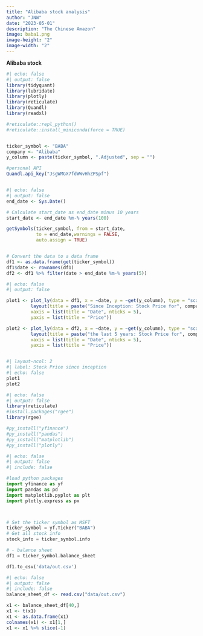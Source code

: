 ```yaml
---
title: "Alibaba stock analysis"
author: "JNW"
date: "2023-05-01"
description: "The Chinese Amazon"
image: baba1.png
image-height: "2"
image-width: "2"
---
```


**Alibaba stock**

```r
#| echo: false
#| output: false
library(tidyquant)
library(lubridate)
library(plotly)
library(reticulate)
library(Quandl)
library(readxl)

#reticulate::repl_python()
#reticulate::install_miniconda(force = TRUE)


ticker_symbol <- "BABA"
company <- "Alibaba"
y_column <- paste(ticker_symbol, ".Adjusted", sep = "")

#personal API
Quandl.api_key("JsgWMGX7fdWWvHhZPSpf")



```

```r
#| echo: false
#| output: false
end_date <- Sys.Date()

# Calculate start_date as end_date minus 10 years
start_date <- end_date %m-% years(100)

getSymbols(ticker_symbol, from = start_date,
           to = end_date,warnings = FALSE,
           auto.assign = TRUE)


# Convert the data to a data frame
df1 <- as.data.frame(get(ticker_symbol))
df1$date <- rownames(df1)
df2 <- df1 %>% filter(date > end_date %m-% years(5))


```

```r
#| echo: false
#| output: false

plot1 <- plot_ly(data = df1, x = ~date, y = ~get(y_column), type = "scatter", mode = "lines", name = paste(company,                   "stock")) %>%
         layout(title = paste("Since Inception: Stock Price for", company, "(", ticker_symbol, ")"),
         xaxis = list(title = "Date", nticks = 5),
         yaxis = list(title = "Price"))

plot2 <- plot_ly(data = df2, x = ~date, y = ~get(y_column), type = "scatter", mode = "lines", name = paste(company,                 "stock")) %>%
         layout(title = paste("the last 5 years: Stock Price for", company, "(", ticker_symbol, ")"),
         xaxis = list(title = "Date", nticks = 5),
         yaxis = list(title = "Price"))



```

```r
#| layout-ncol: 2
#| label: Stock Price since inception
#| echo: false
plot1
plot2

```

```r
#| echo: false
#| output: false
library(reticulate)
#install.packages("rgee")
library(rgee)

#py_install("yfinance")
#py_install("pandas")
#py_install("matplotlib")
#py_install("plotly")


```



```python
#| echo: false
#| output: false
#| include: false

#load python packages
import yfinance as yf
import pandas as pd
import matplotlib.pyplot as plt  
import plotly.express as px



# Set the ticker symbol as MSFT
ticker_symbol = yf.Ticker("BABA")
# Get all stock info
stock_info = ticker_symbol.info

# - balance sheet
df1 = ticker_symbol.balance_sheet

df1.to_csv('data/out.csv') 

```


```r
#| echo: false
#| output: false
#| include: false
balance_sheet_df <- read.csv("data/out.csv")

x1 <- balance_sheet_df[40,]
x1 <- t(x1)
x1 <- as.data.frame(x1)
colnames(x1) <- x1[1,]
x1 <- x1 %>% slice(-1)

```


```r

  
  
```
